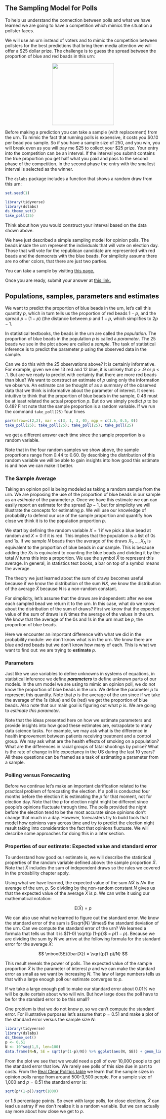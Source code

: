 ## The Sampling Model for Polls

To help us understand the connection between polls and what we have learned we are going to have a competition which mimics the situation a pollster faces. 


We will use an urn instead of voters and to mimic the competition between pollsters for the best predictions that bring them media attention we will offer a \$25 dollar prize. The challenge is to guess the spread between the proportion of blue and red beads in this urn:

 <center><img src="./img/urn.jpg" style="width: 200px;"/></center>

Before making a prediction you can take a sample (with replacement) from the urn. To mimic the fact that running polls is expensive, it costs you \$0.10 per bead you sample. So if you have a sample size of 250, and you win, you will break even as you will pay me \$25 to collect your \$25 prize. Your entry into the competition can be an interval. If the interval you submit contains the true proportion you get half what you paid and pass to the second phase of the competition. In the second phase the entry with the smallest interval is selected as the winner. 

The `dslabs` package includes a function that shows a random draw from this urn:

```r
set.seed(1)
```

```r
library(tidyverse)
library(dslabs)
ds_theme_set()
take_poll(25)
```

Think about how you would construct your interval based on the data shown above. 

We have just described a simple sampling model for opinion polls. The beads inside the urn represent the individuals that will vote on election day. Those that will vote for the republican candidate are represented with red beads and the democrats with the blue beads. For simplicity assume there are no other colors, that there are just two parties. 

You can take a sample by visiting [this page.](https://dgrtwo.shinyapps.io/urn_drawing/)

Once you are ready, submit your answer at [this link.](https://docs.google.com/forms/d/e/1FAIpQLSf4vV37uFlEFfPk_MyqjM4YN_6UtVWNOE8uS5yS-CycItJfUw/viewform?usp=sf_link)


## Populations, samples, parameters and estimates

We want to predict the proportion of blue beads in the urn, let's call this quantity $p$, which in turn tells us the proportion of red beads $1-p$, and the spread $p - (1-p)$ (the distance between $p$ and $1-p$, which simplifies to $2p - 1$. 

In statistical textbooks, the beads in the urn are called the _population_. The proportion of blue beads in the population $p$  is called a _parameter_. The 25 beads we see in the plot above are called a _sample_. The task of statistical inference is to predict the parameter $p$ using the observed data in the sample. 

Can we do this with the 25 observations above? It is certainly informative. For example, given we see 13 red and 12 blue, it is unlikely that $p$ > .9 or $p$ < .1. But are we ready to predict with certainty that there are more red beads than blue? 
We want to construct an estimate of $p$ using only the information we observe. An estimate can be thought of as a summary of the observed data that we think is informative about the parameter of interest. It seems intuitive to think that the proportion of blue beads in the sample, $0.48$ must be at least related the actual proportion $p$. But do we simply predict $p$ to be 0.48? First note that the sample proportion is a random variable. If we run the command `take_poll(25)` four times

```r
par(mfrow=c(2,2), mar = c(3, 1, 3, 0), mgp = c(1.5, 0.5, 0)) 
take_poll(25); take_poll(25); take_poll(25); take_poll(25)
```

we get a different answer each time since the sample proportion is a random variable. 
 
Note that in the four random samples we show above, the sample proportions range from 0.44 to 0.60. By describing the distribution of this random variable we will be able to gain insights into how good this estimate is and how we can make it better.

### The Sample Average

Taking an opinion poll is being modeled as taking a random sample from the urn. We are proposing the use of the proportion of blue beads in our sample as an _estimate_ of the parameter $p$. Once we have this estimate we can can easily report an estimate for the spread $2p-1$, but for simplicity we will illustrate the concepts for estimating $p$. We will use our knowledge of probability to defend our use of the sample proportion and quantify how close we think it is to the population proportion $p$.

We start by defining the random variable $X=1$ if we pick a blue bead at random and $X=0$ if it is red. This implies that the population is a list of 0s and 1s. If we sample $N$ beads then the average of the draws $X_1, \dots, X_N$ is equivalent to the proportion of blue beads in our sample. This is because adding the $X$s is equivalent to counting the blue beads and dividing it by the total $N$ turns this into a proportion. We use the symbol $\bar{X}$ to represent this average. In general, in statistics text books, a bar on top of a symbol means the average.

The theory we just learned about the sum of draws becomes useful because if we know the distribution of the sum $N \bar{X}$, we know the distribution of the average $\bar{X}$ because $N$ is a non-random constant. 

For simplicity, let's assume that the draws are independent: after we see each sampled bead we return it to the urn. In this case, what do we know about the distribution of the sum of draws? First we know that the expected value of the sum of draws is $N$ times the average of the values in the urn. We know that the average of the 0s and 1s in the urn must be $p$, the proportion of blue beads.

Here we encounter an important difference with what we did in the probability module: we don't know what is in the urn. We know there are blue and red beads but we don't know how many of each. This is what we want to find out: we are trying to **estimate** $p$. 

### Parameters

Just like we use variables to define unknowns in systems of equations, in statistical inference we define _**parameters**_ to define unknown parts of our models. In the urn model we are using to mimic an opinion poll, we do not know the proportion of blue beads in the urn. We define the parameter $p$ to represent this quantity. Note that $p$ is the average of the urn since if we take the average of the 1s (blue) and 0s (red) we get the proportion of blue beads. Also note that our main goal is figuring out what $p$ is. We are going to _estimate this parameter_. 

Note that the ideas presented here on how we estimate parameters and provide insights into how good these estimates are, extrapolate to many data science tasks. For example, we may ask what is the difference in health improvement between patients receiving treatment and a control group. We may ask what are the health effects of smoking on a population? What are the differences in racial groups of fatal shootings by police? What is the rate of change in life expectancy in the US during the last 10 years? All these questions can be framed as a task of estimating a parameter from a sample.

### Polling versus Forecasting

Before we continue let's make an important clarification related to the practical problem of forecasting the election. If a poll is conducted four months before the election it is estimating the $p$ for that moment, not for election day. Note that the $p$ for election night might be different since people's opinions fluctuate through time. The polls provided the night before the election tend to be the most accurate since opinions don't change that much in a day. However, forecasters try to build tools that model how opinions vary across time and try to predict the election night result taking into consideration the fact that opinions fluctuate. We will describe some approaches for doing this in a later section. 

### Properties of our estimate: Expected value and standard error 

To understand how good our estimate is, we will describe the statistical properties of the random variable defined above: the sample proportion $\bar{X}$. Note that $\bar{X}$ includes the sum of independent draws so the rules we covered in the probability chapter apply.

Using what we have learned, the expected value of the sum $N\bar{X}$ is $N \times$ the average of the urn, $p$. So dividing by the non-random constant $N$ gives us that the expected value of the average $\bar{X}$ is $p$. We can write it using our mathematical notation:

$$
\mbox{E}(\bar{X}) = p
$$

We can also use what we learned to figure out the standard error. We know the standard error of the sum is $\sqrt{N} \times$ the standard deviation of the urn. Can we compute the standard error of the urn? We learned a formula that tells us that it is $(1-0) \sqrt{p (1-p)}$ = $p(1-p)$. Because we are dividing the sum by $N$ we arrive at the following formula for the standard error for the average $\bar{X}$:

$$
\mbox{SE}(\bar{X}) = \sqrt{p(1-p)/N}
$$

This result reveals the power of polls. The expected value of the sample proportion $\bar{X}$ is the parameter of interest $p$ and we can make the standard error as small as we want by increasing $N$. The law of large numbers tells us that with a large enough poll our estimate converges to $p$.

If we take a large enough poll to make our standard error about 0.01% we will be quite certain about who will win. But how large does the poll have to be for the standard error to be this small? 

One problem is that we do not know $p$, so we can't compute the standard error. For illustrative purposes let's assume that $p=0.51$ and make a  plot of the standard error versus the sample size $N$: 

```r
library(tidyverse)
library(dslabs)
ds_theme_set()
p <- 0.51
N <- 10^seq(1,5, len=100)
data.frame(N=N, SE = sqrt(p*(1-p)/N)) %>% ggplot(aes(N, SE)) + geom_line() + scale_x_continuous(breaks = c(10,100,1000,10000), trans = "log10")
```

From the plot we see that we would need a poll of over 10,000 people to get the standard error that low. We rarely see polls of this size due in part to costs. From the [Real Clear Politics table](http://www.realclearpolitics.com/epolls/2016/president/us/general_election_trump_vs_clinton-5491.html)  we learn that the sample sizes in opinion polls range from around 500-3,500 people. For a sample size of 1,000 and $p=0.51$ the standard error is:

```r
sqrt(p*(1-p))/sqrt(1000)
```

or 1.5 percentage points. So even with large polls, for close elections, $\bar{X}$ can lead us astray if we don't realize it is a random variable. But we can actually say more about how close we get to $p$.

